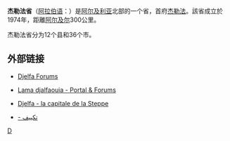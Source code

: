 {{Infobox Algerian Province 
 |capital                =  杰勒法
 |name                   =  杰勒法省<br />{{lang|ar|ولاية الجلف|}}
 |area                   =  29,035
 |arank                   =  第11位
 |oos                  =   1 E9 m²
 |image                    = Algeria-Djelfa.png
 |pop                    =  490,240
 |prank                  = 
 |den                    = 
 |creation               = 1974年
 |districts              = 12
 |municipalities         = 36
 |dial                   = 
 |code                   = 17
|}}
'''杰勒法省'''（[[阿拉伯语|阿拉伯语]]：'''{{lang|ar|ولاية الجلف|}}'''）是[[阿尔及利亚|阿尔及利亚]]北部的一个省，首府[[杰勒法|杰勒法]]。該省成立於1974年，距離[[阿尔及尔|阿尔及尔]]300公里。

杰勒法省分为12个县和36个市。

== 外部链接 ==
* {{ar icon}} [http://www.djelfa.info/vb/ Djelfa Forums] {{Wayback|url=http://www.djelfa.info/vb/ |date=20210222070005 }}
* {{ar icon}} [https://web.archive.org/web/20190608115953/http://www.djelfa.275mb.com/ Lama djalfaouia - Portal & Forums]
* {{fr icon}} [http://www.djelfa.org Djelfa - la capitale de la Steppe] {{WebCite|url=https://www.webcitation.org/67c3oezPq?url=http://www.djelfa.org/ |date=20120512201721 |dateformat=iso }}
* {{fr icon}} [http://www.takifak.com - تكييف] {{Wayback|url=http://www.takifak.com/ |date=20211205220048 }}

{{coord|display=title}}
{{Algeria-geo-stub}}

{{阿尔及利亚省份}}

[[Category:阿尔及利亚省份|D]]